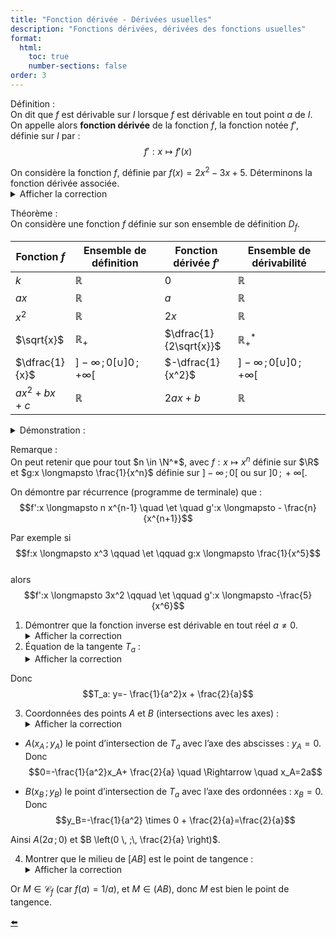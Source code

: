 ```yaml
---
title: "Fonction dérivée - Dérivées usuelles"
description: "Fonctions dérivées, dérivées des fonctions usuelles"
format:
  html:
    toc: true
    number-sections: false
order: 3
---
```


::: {.bloc .def}
<span class="bloc-titre">Définition :</span>  
On dit que $f$ est dérivable sur $I$ lorsque $f$ est dérivable en tout point $a$ de $I$.  
On appelle alors **fonction dérivée** de la fonction $f$, la fonction notée $f'$, définie sur $I$ par :  
$$f' : x \longmapsto f'(x)$$
:::

::: {.bloc .ex}
On considère la fonction $f$, définie par $f(x)=2x^2-3x+5$. Déterminons la fonction dérivée associée.  
<details class="bloc cor"><summary>Afficher la correction</summary>
Pour tout $h$ non nul, et tout réel $a$ :  
$$\frac{f(a+h) - f(a)}{h} = \frac{2a^2+2h^2+4ah-3a-3h -2a^2+6a-5}{h} = \frac{2h^2+4ah-3h}{h} = 2h+4a-3$$  
Or :  
$$\lim_{h \to 0} 2h+4a-3 = 4a-3$$  
Donc $f$ est dérivable en $a$ et $f'(a) = 4a-3$.  
On en déduit que la fonction dérivée de $f$ est $f'(x) = 4x - 3$ définie sur $\R$.
</details>
:::

::: {.bloc .thm}
<span class="bloc-titre">Théorème :</span>  
On considère une fonction $f$ définie sur son ensemble de définition $D_f$.

| Fonction $f$             | Ensemble de définition                  | Fonction dérivée $f'$             | Ensemble de dérivabilité                  |
|--------------------------|------------------------------------------|-----------------------------------|-------------------------------------------|
| $k$                      | $\mathbb{R}$                             | $0$                               | $\mathbb{R}$                              |
| $ax$                     | $\mathbb{R}$                             | $a$                               | $\mathbb{R}$                              |
| $x^2$                    | $\mathbb{R}$                             | $2x$                              | $\mathbb{R}$                              |
| $\sqrt{x}$               | $\mathbb{R}_+$                           | $\dfrac{1}{2\sqrt{x}}$            | $\mathbb{R}_+^*$                          |
| $\dfrac{1}{x}$           | $]-\infty\,; 0[ \cup ]0\,; +\infty[$     | $-\dfrac{1}{x^2}$                 | $]-\infty\,; 0[ \cup ]0\,; +\infty[$      |
| $ax^2 + bx + c$          | $\mathbb{R}$                             | $2ax + b$                         | $\mathbb{R}$                              |
:::

<details class="bloc demo"><summary>Démonstration :</summary>
On démontre quelques cas :

- admis pour les deux premiers cas (facile à vérifier).  
- Soit $f$ définie sur $\R$ par $f(x) = x^2$.  
Pour tout $a,h \in \R$,  
$$(a+h)^2 - a^2 = 2ah+h^2$$  
Donc  
$$\frac{f(a+h) - f(a)}{h} = 2a+h$$  
Donc en faisant tendre $h$ vers $0$, on obtient  
$f'(a)= 2a$.  

- Soit $f$ définie sur $\R_+$ par $f(x) = \sqrt{x}$.  
Pour tout $a \in \R_+$ et $h \in \R^*$ tel que $a+h > 0$,  
$$\sqrt{a+h} - \sqrt{a} = \frac{a + h - a}{\sqrt{a+h} + \sqrt{a}} = \frac{h}{\sqrt{a+h} + \sqrt{a}}$$  
Ainsi  
$$\frac{f(a+h) - f(a)}{h} = \frac{1}{\sqrt{a+h} + \sqrt{a}}$$  
Donc en faisant tendre $h$ vers $0$, on obtient $f'(a)= \frac{1}{2 \sqrt{a}}$.  
</details>

::: {.bloc .rem}
<span class="bloc-titre">Remarque :</span>  
On peut retenir que pour tout $n \in \N^*$, avec $f:x \longmapsto x^n$ définie sur $\R$ et $g:x \longmapsto \frac{1}{x^n}$ définie sur $]-\infty\,;\, 0[$ ou sur $]0\,;\, + \infty[$.  

On démontre par récurrence (programme de terminale) que :  
$$f':x \longmapsto n x^{n-1} \quad \et \quad g':x \longmapsto - \frac{n}{x^{n+1}}$$

Par exemple si  
$$f:x \longmapsto x^3 \qquad \et \qquad  g:x \longmapsto \frac{1}{x^5}$$  
alors  
$$f':x \longmapsto 3x^2 \qquad \et \qquad g':x \longmapsto -\frac{5}{x^6}$$
:::

::: {.bloc .ex}
1. Démontrer que la fonction inverse est dérivable en tout réel $a \ne 0$.  
<details class="bloc cor"><summary>Afficher la correction</summary>
Pour tout réel $a \neq 0$, et tout $h \neq 0$ tel que $a+h \neq 0$,  
$$\tau_a(h) = \dfrac{\dfrac{1}{a+h} - \dfrac{1}{a}}{h} = \dfrac{a-(a+h)}{h a(a+h)} = - \frac{1}{a(a+h)}$$  
Or $\lim_{h \to 0} \tau_a(h) = - \frac{1}{a^2}$.  
Ainsi la fonction inverse est dérivable en tout réel $a$ non nul, et pour tout $a \neq 0$, $f'(a) =-\frac{1}{a^2}$.
</details>

2. Équation de la tangente $T_a$ :  
<details class="bloc cor"><summary>Afficher la correction</summary>
$M(x\,;\,y) \in T_a \Longleftrightarrow y=f'(a)(x-a)+f(a)$  
$\Longleftrightarrow y=-\frac{1}{a^2} x + \frac{1}{a} + \frac{1}{a}$  

Donc  
$$T_a: y=- \frac{1}{a^2}x + \frac{2}{a}$$
</details>

3. Coordonnées des points $A$ et $B$ (intersections avec les axes) :  
<details class="bloc cor"><summary>Afficher la correction</summary>
- $A(x_A\, ; \, y_A)$ le point d'intersection de $T_a$ avec l'axe des abscisses : $y_A=0$.  
Donc  
$$0=-\frac{1}{a^2}x_A+ \frac{2}{a} \quad \Rightarrow \quad x_A=2a$$  

- $B(x_B \, ; \, y_B)$ le point d'intersection de $T_a$ avec l'axe des ordonnées : $x_B=0$.  
Donc  
$$y_B=-\frac{1}{a^2} \times 0 + \frac{2}{a}=\frac{2}{a}$$  

Ainsi $A\left(2a \, ; \, 0\right)$ et $B \left(0 \, ;\, \frac{2}{a} \right)$.
</details>

4. Montrer que le milieu de $[AB]$ est le point de tangence :  
<details class="bloc cor"><summary>Afficher la correction</summary>
Soit $M$ le milieu de $[AB]$, alors  
$$M\left(\frac{2a+0}{2} \, ; \dfrac{0+\frac{2}{a}}{2} \right) = \left(a \, ; \, \frac{1}{a} \right)$$  

Or $M \in \mathscr{C}_f$ (car $f(a)=1/a$), et $M \in (AB)$, donc $M$ est bien le point de tangence.  
</details>
:::


<div class="nav-pages">
  <a class="prev" href="tangente.html">⬅️</a>
</div>